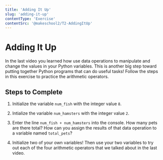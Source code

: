 ```yaml
---
title: 'Adding It Up'
slug: 'adding-it-up'
contentType: 'Exercise'
contentSrc: '@makeschool2/T2-AddingItUp'
---
```


# Adding It Up

In the last video you learned how use data operations to manipulate and change the values in your Python variables. This is another big step toward putting together Python programs that can do useful tasks! Follow the steps in this exercise to practice the arithmetic operators.

## Steps to Complete

1. Initialize the variable `num_fish` with the integer value `8`.

2. Intialize the variable `num_hamsters` with the integer value `2`.

3. Enter the line `num_fish + num_hamsters` into the console. How many pets are there total? How can you assign the results of that data operation to a variable named `total_pets`?

4. Initialize two of your own variables! Then use your two variables to try out each of the four arithmetic operators that we talked about in the last video.